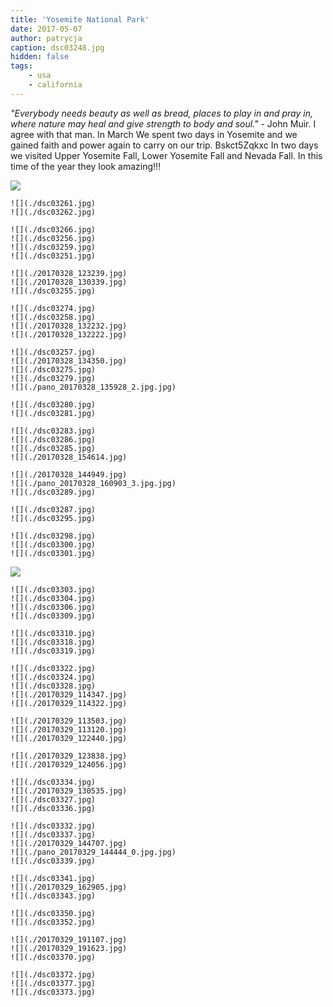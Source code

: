 ```yaml
---
title: 'Yosemite National Park'
date: 2017-05-07
author: patrycja
caption: dsc03248.jpg
hidden: false
tags: 
    - usa
    - california
---
```



*"Everybody needs beauty as well as bread, places to play in and pray in, where nature may heal and give strength to body and soul."* - John Muir. I agree with that man. In March We spent two days in Yosemite and we gained faith and power again to carry on our trip. 
<youtube>Bskct5Zqkxc</youtube>
In two days we visited Upper Yosemite Fall, Lower Yosemite Fall and Nevada Fall. In this time of the year they look amazing!!!

![](./20170328_100134.jpg)
```grid|2
![](./dsc03261.jpg)
![](./dsc03262.jpg)
```
```grid|4
![](./dsc03266.jpg)
![](./dsc03256.jpg)
![](./dsc03259.jpg)
![](./dsc03251.jpg)
```
```grid|3
![](./20170328_123239.jpg)
![](./20170328_130339.jpg)
![](./dsc03255.jpg)
```
```grid|4
![](./dsc03274.jpg)
![](./dsc03258.jpg)
![](./20170328_132232.jpg)
![](./20170328_132222.jpg)
```
```grid|5
![](./dsc03257.jpg)
![](./20170328_134350.jpg)
![](./dsc03275.jpg)
![](./dsc03279.jpg)
![](./pano_20170328_135928_2.jpg.jpg)
```
```grid|2
![](./dsc03280.jpg)
![](./dsc03281.jpg)
```
```grid|4
![](./dsc03283.jpg)
![](./dsc03286.jpg)
![](./dsc03285.jpg)
![](./20170328_154614.jpg)
```
```grid|3
![](./20170328_144949.jpg)
![](./pano_20170328_160903_3.jpg.jpg)
![](./dsc03289.jpg)
```
```grid|2
![](./dsc03287.jpg)
![](./dsc03295.jpg)
```
```grid|3
![](./dsc03298.jpg)
![](./dsc03300.jpg)
![](./dsc03301.jpg)
```
![](./dsc03302.jpg)
```grid|4
![](./dsc03303.jpg)
![](./dsc03304.jpg)
![](./dsc03306.jpg)
![](./dsc03309.jpg)
```
```grid|3
![](./dsc03310.jpg)
![](./dsc03318.jpg)
![](./dsc03319.jpg)
```
```grid|5
![](./dsc03322.jpg)
![](./dsc03324.jpg)
![](./dsc03328.jpg)
![](./20170329_114347.jpg)
![](./20170329_114322.jpg)
```
```grid|3
![](./20170329_113503.jpg)
![](./20170329_113120.jpg)
![](./20170329_122440.jpg)
```
```grid|2
![](./20170329_123838.jpg)
![](./20170329_124056.jpg)
```
```grid|4
![](./dsc03334.jpg)
![](./20170329_130535.jpg)
![](./dsc03327.jpg)
![](./dsc03336.jpg)
```
```grid|5
![](./dsc03332.jpg)
![](./dsc03337.jpg)
![](./20170329_144707.jpg)
![](./pano_20170329_144444_0.jpg.jpg)
![](./dsc03339.jpg)
```
```grid|3
![](./dsc03341.jpg)
![](./20170329_162905.jpg)
![](./dsc03343.jpg)
```
```grid|2
![](./dsc03350.jpg)
![](./dsc03352.jpg)
```
```grid|3
![](./20170329_191107.jpg)
![](./20170329_191623.jpg)
![](./dsc03370.jpg)
```
```grid|3
![](./dsc03372.jpg)
![](./dsc03377.jpg)
![](./dsc03373.jpg)
```